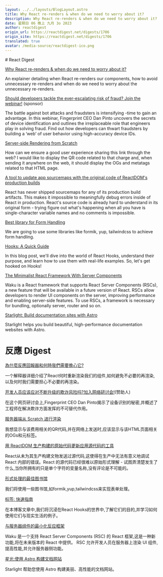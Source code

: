 ```yaml
---
layout: ../../layouts/BlogLayout.astro
title: Why React re-renders & when do we need to worry about it?
description: Why React re-renders & when do we need to worry about it?
date: 星期日 06 晚上 九月 3o 2023
author: reactdigest
origin_url: https://reactdigest.net/digests/1706
origin_site: https://reactdigest.net/digests/1706
translated: true
avatar: /media-source/reactdigest-ico.png
---
```



<Reference client:only="react" title="Why React re-renders & when do we need to worry about it?" url="https://reactdigest.net/digests/1706" />

<Detail client:only="react">
	# React Digest

[Why React re-renders & when do we need to worry about it?](https://reactdigest.net/link/16328/a24eb3ef-556d-456e-a6a4-25de0a1cd63b/email)

An explainer detailing when React re-renders our components, how to avoid unnecessary re-renders and when do we need to worry about the unnecessary re-renders.

[Should developers tackle the ever-escalating risk of fraud? Join the webinar!](https://reactdigest.net/link/16329/a24eb3ef-556d-456e-a6a4-25de0a1cd63b/email) (sponsor)

The battle against bot attacks and fraudsters is intensifying -time to gain an advantage. In this webinar, Fingerprint CEO Dan Pinto uncovers the secrets of device identification and outlines the irreplaceable role that engineers play in solving fraud. Find out how developers can thwart fraudsters by building a ‘web’ of user behavior using high-accuracy device IDs.

[Server-side Rendering from Scratch](https://reactdigest.net/link/16330/a24eb3ef-556d-456e-a6a4-25de0a1cd63b/email)

How can we ensure a good user experience sharing this link through the web? I would like to display the QR code related to that charge and, when sending it anywhere on the web, it should display the OGs and metatags related to that HTML page.

[A tool to update app sourcemaps with the original code of ReactDOM's production builds](https://reactdigest.net/link/16331/a24eb3ef-556d-456e-a6a4-25de0a1cd63b/email)

React has never shipped sourcemaps for any of its production build artifacts. This makes it impossible to meaningfully debug errors inside of React in production. React's source code is already hard to understand in its original form - trying figure out what's happening when all you have is single-character variable names and no comments is impossible.

[Best library for Form Handling](https://reactdigest.net/link/16332/a24eb3ef-556d-456e-a6a4-25de0a1cd63b/email)

We are going to use some libraries like formik, yup, tailwindcss to achieve form handling.

[Hooks: A Quick Guide](https://reactdigest.net/link/16333/a24eb3ef-556d-456e-a6a4-25de0a1cd63b/email)

In this blog post, we'll dive into the world of React Hooks, understand their purpose, and learn how to use them with real-life examples. So, let's get hooked on Hooks!

[The Minimalist React Framework With Server Components](https://reactdigest.net/link/16334/a24eb3ef-556d-456e-a6a4-25de0a1cd63b/email)

Waku is a React framework that supports React Server Components (RSCs), a new feature that will be available in a future version of React. RSCs allow developers to render UI components on the server, improving performance and enabling server-side features. To use RSCs, a framework is necessary for bundling, optionally server, router and so on.

[Starlight: Build documentation sites with Astro](https://reactdigest.net/link/16335/a24eb3ef-556d-456e-a6a4-25de0a1cd63b/email)

Starlight helps you build beautiful, high-performance documentation websites with Astro.


</Detail>

# 反應 Digest

[為什麼反應回報器和何時我們需要擔心它?](https://reactdigest.net/link/16328/a24eb3ef-556d-456e-a6a4-25de0a1cd63b/email)

一个解释器详细介绍了React何时重新渲染我们的组件,如何避免不必要的再渲染,以及何时我们需要担心不必要的再渲染。

[开发人员应该应对不断升级的欺诈风险吗?加入网络研讨会!](https://reactdigest.net/link/16329/a24eb3ef-556d-456e-a6a4-25de0a1cd63b/email)(赞助人)

在这个网页研讨会上,Fingerprint CEO Dan Pinto揭示了设备识别的秘密,并概述了工程师在解决欺诈方面发挥的不可替代作用。

[服务器端从 Scratch 进行渲染](https://reactdigest.net/link/16330/a24eb3ef-556d-456e-a6a4-25de0a1cd63b/email)

我想显示与该费用相关的QR代码,并在网络上发送时,应该显示与该HTML页面相关的OGs和元标签。

[用 ReactDOM 生产构建的原始代码更新应用源代码的工具](https://reactdigest.net/link/16331/a24eb3ef-556d-456e-a6a4-25de0a1cd63b/email)

React从未为其生产构建文物发送过源代码,这使得在生产中无法有意义地调试 React 内部的错误。React 的源代码已经很难以原始形式理解 - 试图弄清楚发生了什么,当你所拥有的只是单个字符的变量名称,没有评论是不可能的。

[形式处理的最佳图书馆](https://reactdigest.net/link/16332/a24eb3ef-556d-456e-a6a4-25de0a1cd63b/email)

我们将使用一些图书馆,如formik,yup,tailwindcss来实现表单处理。

[标签: 快速指南](https://reactdigest.net/link/16333/a24eb3ef-556d-456e-a6a4-25de0a1cd63b/email)

在本博客文章中,我们将沉浸在React Hooks的世界中,了解它们的目的,并学习如何使用它们与现实生活的例子。

[与服务器组件的最小化反应框架](https://reactdigest.net/link/16334/a24eb3ef-556d-456e-a6a4-25de0a1cd63b/email)

Waku 是一个支持 React Server Components (RSC) 的 React 框架,这是一种新功能,将在未来版本的 React 中提供。 RSC 允许开发人员在服务器上渲染 UI 组件,提高性能,并允许服务器侧功能。

[星光:使用 Astro 构建文档网站](https://reactdigest.net/link/16335/a24eb3ef-556d-456e-a6a4-25de0a1cd63b/email)

Starlight 帮助您使用 Astro 构建美丽、高性能的文档网站。


